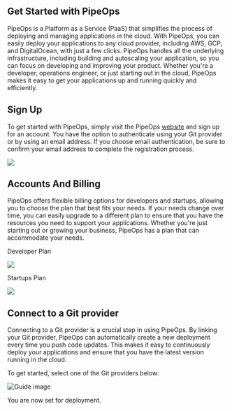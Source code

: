 
## Get Started with PipeOps

PipeOps is a Platform as a Service (PaaS) that simplifies the process of deploying and managing applications in the cloud. With PipeOps, you can easily deploy your applications to any cloud provider, including AWS, GCP, and DigitalOcean, with just a few clicks. PipeOps handles all the underlying infrastructure, including building and autoscaling your application, so you can focus on developing and improving your product. Whether you're a developer, operations engineer, or just starting out in the cloud, PipeOps makes it easy to get your applications up and running quickly and efficiently.

## Sign Up

To get started with PipeOps, simply visit the PipeOps [website](https://console.pipeops.io/auth/signup) and sign up for an account. You have the option to authenticate using your Git provider or by using an email address. If you choose email authentication, be sure to confirm your email address to complete the registration process. 

![](https://files.readme.io/1510ac1-image.png)

## Accounts And Billing

PipeOps offers flexible billing options for developers and startups, allowing you to choose the plan that best fits your needs. If your needs change over time, you can easily upgrade to a different plan to ensure that you have the resources you need to support your applications. Whether you're just starting out or growing your business, PipeOps has a plan that can accommodate your needs.

Developer Plan

![](https://files.readme.io/21de4e7-image.png)

Startups Plan

![](https://files.readme.io/f4c3ffb-image.png)

## Connect to a Git provider

Connecting to a Git provider is a crucial step in using PipeOps. By linking your Git provider, PipeOps can automatically create a new deployment every time you push code updates. This makes it easy to continuously deploy your applications and ensure that you have the latest version running in the cloud.

To get started, select one of the Git providers below:

![Guide image](/assets/provider.png)

<Callout type="success" emoji="👍">
  You are now set for deployment.
</Callout>